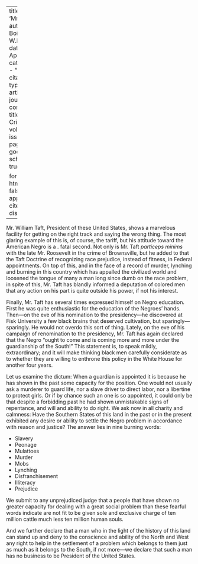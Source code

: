 
---
title: 'Mr. Taft'
author: Du Bois, W.E.B.
date: Apr. 1911
categories: 
  - ""
citation: 
  type: article-journal
  container-title: The Crisis
  volume: 2
  issue: 6
  page: 243
google-scholar: true

format:
  html:
    toc: false
    appendix-cite-as: display
---



Mr. William Taft, President of these United States, shows a marvelous facility for getting on the right track and saying the wrong thing. The most glaring example of this is, of course, the tariff, but his attitude toward the American Negro is a . fatal second. Not only is Mr. Taft *particeps minims* with the late Mr. Roosevelt in the crime of Brownsville, but he added to that the Taft Doctrine of recognizing race prejudice, instead of fitness, in Federal appointments. On top of this, and in the face of a record of murder, lynching and burning in this country which has appalled the civilized world and loosened the tongue of many a man long since dumb on the race problem, in spite of this, Mr. Taft has blandly informed a deputation of colored men that any action on his part is quite outside his power, if not his interest.

Finally, Mr. Taft has several times expressed himself on Negro education. First he was quite enthusiastic for the education of the Negroes' hands. Then---on the eve of his nomination to the presidency---he discovered at Fisk University a few black brains that deserved cultivation, but sparingly---sparingly. He would not overdo this sort of thing. Lately, on the eve of his campaign of renomination to the presidency, Mr. Taft has again declared that the Negro "ought to come and is coming more and more under the guardianship of the South!" This statement is, to speak mildly, extraordinary; and it will make thinking black men carefully considerate as to whether they are willing to enthrone this policy in the White House for another four years.

Let us examine the dictum: When a guardian is appointed it is because he has shown in the past some capacity for the position. One would not
usually ask a murderer to guard life, nor a slave driver to direct labor, nor a libertine to protect girls. Or if by chance such an one is so appointed, it could only be that despite a forbidding past he had shown unmistakable signs of repentance, and will and ability to do right. We ask now in all charity and calmness: Have the Southern
States of this land in the past or in the present exhibited any desire or ability to settle the Negro problem in accordance with reason and justice? The answer lies in nine burning words: 

* Slavery
* Peonage 
* Mulattoes 
* Murder 
* Mobs 
* Lynching 
* Disfranchisement 
* Illiteracy 
* Prejudice

We submit to any unprejudiced judge that a people that have shown no greater capacity for dealing with a great social problem than these fearful words indicate are not fit to be given sole and exclusive charge of ten million cattle much less ten million human souls.

And we further declare that a man who in the light of the history of this land can stand up and deny to the conscience and ability of the North and West any right to help in the settlement of a problem which belongs to them just as much as it belongs to the South, if not more---we declare that such a man has no business to be President of the United States.

